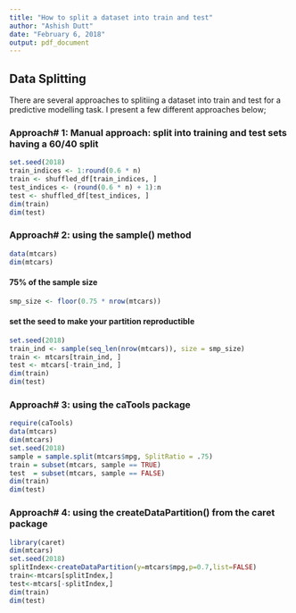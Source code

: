 ```yaml
---
title: "How to split a dataset into train and test"
author: "Ashish Dutt"
date: "February 6, 2018"
output: pdf_document
---
```


## Data Splitting

There are several approaches to splitiing a dataset into train and test for a predictive modelling task. I present a few different approaches below;

### Approach# 1: Manual approach: split into training and test sets having a 60/40 split 
```r
set.seed(2018)
train_indices <- 1:round(0.6 * n)
train <- shuffled_df[train_indices, ]
test_indices <- (round(0.6 * n) + 1):n
test <- shuffled_df[test_indices, ]
dim(train)
dim(test)
```

### Approach# 2: using the sample() method
```r
data(mtcars)
dim(mtcars)
```
#### 75% of the sample size
```r
smp_size <- floor(0.75 * nrow(mtcars))
```
#### set the seed to make your partition reproductible
```r
set.seed(2018)
train_ind <- sample(seq_len(nrow(mtcars)), size = smp_size)
train <- mtcars[train_ind, ]
test <- mtcars[-train_ind, ]
dim(train)
dim(test)
```

### Approach# 3: using the caTools package
```r
require(caTools)
data(mtcars)
dim(mtcars)
set.seed(2018) 
sample = sample.split(mtcars$mpg, SplitRatio = .75)
train = subset(mtcars, sample == TRUE)
test  = subset(mtcars, sample == FALSE)
dim(train)
dim(test)
```
### Approach# 4: using the createDataPartition() from the caret package
```r
library(caret)
dim(mtcars)
set.seed(2018)
splitIndex<-createDataPartition(y=mtcars$mpg,p=0.7,list=FALSE)
train<-mtcars[splitIndex,]
test<-mtcars[-splitIndex,]
dim(train)
dim(test)
```
